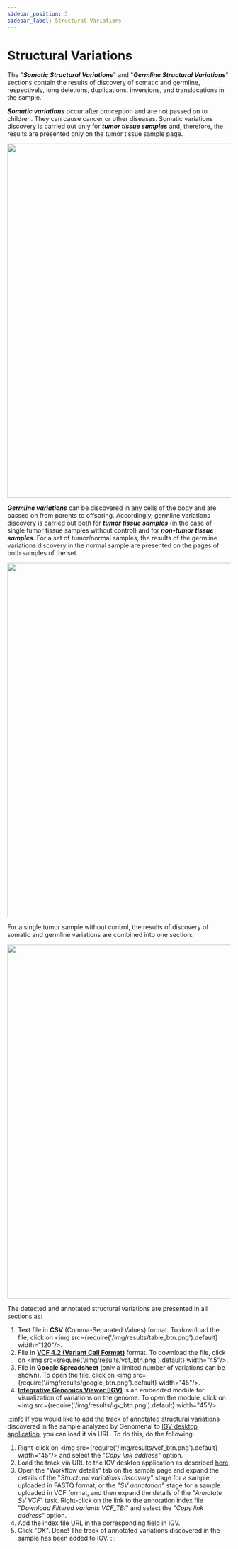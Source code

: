 ```yaml
---
sidebar_position: 3
sidebar_label: Structural Variations
---
```


# Structural Variations

The "***Somatic Structural Variations***" and "***Germline Structural Variations***" sections contain
the results of discovery of somatic and germline, respectively, long deletions, duplications, inversions,
and translocations in the sample.

***Somatic variations*** occur after conception and are not passed on to children. They can cause cancer or other
diseases. Somatic variations discovery is carried out only for ***tumor tissue samples*** and, therefore, the results
are presented only on the tumor tissue sample page.

<p align="center">
<img src={require('/img/results/somatic_structural_var.png').default} width="800"/>
</p>

***Germline variations*** can be discovered in any cells of the body and are passed on from parents to offspring.
Accordingly, germline variations discovery is carried out both for ***tumor tissue samples*** (in the case of
single tumor tissue samples without control) and for ***non-tumor tissue samples***.
For a set of tumor/normal samples, the results of the germline variations discovery
in the normal sample are presented on the pages of both samples of the set.

<p align="center">
<img src={require('/img/results/germline_structural.png').default} width="800"/>
</p>

For a single tumor sample without control, the results of discovery of somatic and germline variations
are combined into one section:

<p align="center">
<img src={require('/img/results/somatic_and_germline_structural.png').default} width="800"/>
</p>

The detected and annotated structural variations are presented in all sections as:

1. Text file in **CSV** (Comma-Separated Values) format. To download the file,
click on <img src={require('/img/results/table_btn.png').default} width="120"/>.
2. File in **[VCF 4.2 (Variant Call Format)](http://samtools.github.io/hts-specs/VCFv4.2.pdf)** format.
To download the file, click on <img src={require('/img/results/vcf_btn.png').default} width="45"/>.
3. File in **Google Spreadsheet** (only a limited number of variations can be shown). To open the file,
click on <img src={require('/img/results/google_btn.png').default} width="45"/>.
4. **[Integrative Genomics Viewer (IGV)](https://software.broadinstitute.org/software/igv/)** is an embedded
module for visualization of variations on the genome. To open the module,
click on <img src={require('/img/results/igv_btn.png').default} width="45"/>.

:::info
If you would like to add the track of annotated structural variations discovered in the sample analyzed by Genomenal
to [IGV desktop application](https://igv.org/doc/desktop/), you can load it via URL. To do this, do the following:
1. Right-click on <img src={require('/img/results/vcf_btn.png').default} width="45"/> and select the
"*Copy link address*" option.
2. Load the track via URL to the IGV desktop application as
described [here](https://igv.org/doc/desktop/#UserGuide/loading_data/).
3. Open the "Workflow details" tab on the sample page and expand the details of the "*Structural variations discovery*"
stage for a sample uploaded in FASTQ format, or the "*SV annotation*" stage for a sample uploaded in VCF format,
and then expand the details of the "*Annotate SV VCF*" task. Right-click on the link to the annotation index file
"*Download Filtered variants VCF_TBI*" and select the "*Copy link address*" option.
4. Add the index file URL in the corresponding field in IGV.
5. Click "*OK*". Done! The track of annotated variations discovered in the sample has been added to IGV.
:::
